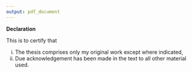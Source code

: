 ```yaml
---
output: pdf_document
---
```


**Declaration**

This is to certify that

i. The thesis comprises only my original work except where indicated,
ii. Due acknowledgement has been made in the text to all other material used.